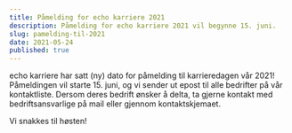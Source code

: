 ```yaml
---
title: Påmelding for echo karriere 2021
description: Påmelding for echo karriere 2021 vil begynne 15. juni.
slug: pamelding-til-2021
date: 2021-05-24
published: true
---
```


echo karriere har satt (ny) dato for påmelding til karrieredagen vår 2021! Påmeldingen
vil starte 15. juni, og vi sender ut epost til alle bedrifter på vår kontaktliste. Dersom
deres bedrift ønsker å delta, ta gjerne kontakt med bedriftsansvarlige på mail eller gjennom
kontaktskjemaet.

Vi snakkes til høsten!
